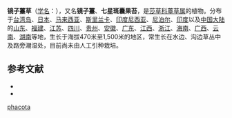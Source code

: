 {{Speciesbox
| name = 镜子薹草
| status = 
| status_system = 
| image =
| genus = Carex
| species = phacota
| authority = Spreng.
}}

'''镜子薹草'''（[[学名|学名]]：{{lang|la|'''''Carex phacota'''''}}），又名'''镜子薹'''、'''七星斑囊果苔'''，是[[莎草科|莎草科]][[薹草属|薹草属]]的植物。分布于[[台湾岛|台湾岛]]、[[日本|日本]]、[[马来西亚|马来西亚]]、[[斯里兰卡|斯里兰卡]]、[[印度尼西亚|印度尼西亚]]、[[尼泊尔|尼泊尔]]、[[印度|印度]]以及[[中国大陆|中国大陆]]的[[山东|山东]]、[[福建|福建]]、[[江苏|江苏]]、[[四川|四川]]、[[贵州|贵州]]、[[安徽|安徽]]、[[广东|广东]]、[[江西|江西]]、[[浙江|浙江]]、[[海南|海南]]、[[广西|广西]]、[[云南|云南]]、[[湖南|湖南]]等地，生长于海拔470米至1,500米的地区，常生长在水边、沟边草丛中及路旁潮湿处，目前尚未由人工引种栽培。

== 参考文献 ==

* {{cite web| url =http://www.bioinfo.cn/db05/KmzwSpecies.php?action=view&id=5959| title =镜子薹草| work =《中国高等植物数据库全库》| publisher =中国科学院微生物研究所| author =昆明植物研究所| accessdate =2009-02-24| deadurl =yes| archiveurl =https://web.archive.org/web/20160305041525/http://www.bioinfo.cn/db05/KmzwSpecies.php?action=view&id=5959| archivedate =2016-03-05}}
* {{TaiBNET| zh=镜子薹 | id=201252 | binomial=Carex phacota | authority=Sprengel, 1826 | var= | accessdate=2013-01-24}}
{{Taxonbar|from=Q15238293}}

{{DEFAULTSORT:Carex phacota}}
[[Category:薹草属|phacota]]


{{Carex-stub}}